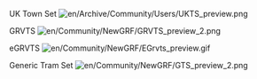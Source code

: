 UK Town Set [[File:en/Archive/Community/Users/UKTS preview.png]]

GRVTS [[File:en/Community/NewGRF/GRVTS preview 2.png]]

eGRVTS [[File:en/Community/NewGRF/EGrvts preview.gif]]

Generic Tram Set [[File:en/Community/NewGRF/GTS preview 2.png]]